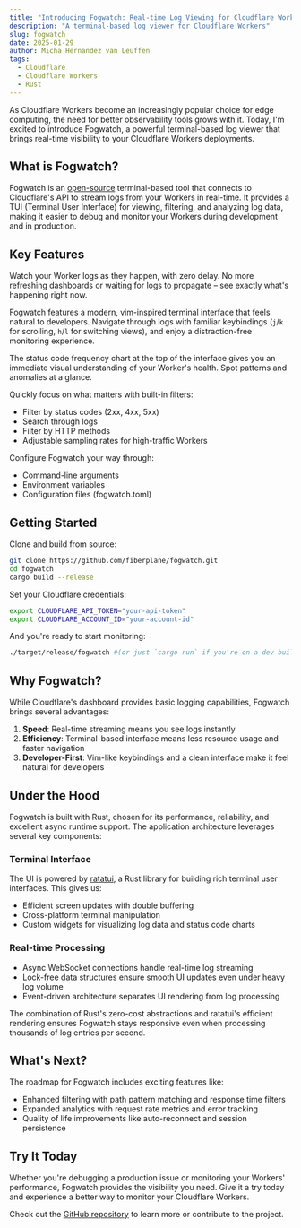---
title: "Introducing Fogwatch: Real-time Log Viewing for Cloudflare Workers"
description: "A terminal-based log viewer for Cloudflare Workers"
slug: fogwatch
date: 2025-01-29
author: Micha Hernandez van Leuffen
tags:
  - Cloudflare
  - Cloudflare Workers
  - Rust
---


As Cloudflare Workers become an increasingly popular choice for edge computing, the need for better observability tools grows with it. Today, I'm excited to introduce Fogwatch, a powerful terminal-based log viewer that brings real-time visibility to your Cloudflare Workers deployments.

## What is Fogwatch?

Fogwatch is an [open-source](https://github.com/fiberplane/fogwatch) terminal-based tool that connects to Cloudflare's API to stream logs from your Workers in real-time. It provides a TUI (Terminal User Interface) for viewing, filtering, and analyzing log data, making it easier to debug and monitor your Workers during development and in production.

<LinkCard
  title="Follow along on GitHub"
  description="Here is a repo with the code examples for this post"
  href="https://github.com/fiberplane/fogwatch"
  icon="external"
  target="_blank"
  rel="noopener noreferrer"
/>

## Key Features

Watch your Worker logs as they happen, with zero delay. No more refreshing dashboards or waiting for logs to propagate – see exactly what's happening right now.

Fogwatch features a modern, vim-inspired terminal interface that feels natural to developers. Navigate through logs with familiar keybindings (`j`/`k` for scrolling, `h`/`l` for switching views), and enjoy a distraction-free monitoring experience.

The status code frequency chart at the top of the interface gives you an immediate visual understanding of your Worker's health. Spot patterns and anomalies at a glance.

Quickly focus on what matters with built-in filters:

- Filter by status codes (2xx, 4xx, 5xx)
- Search through logs
- Filter by HTTP methods
- Adjustable sampling rates for high-traffic Workers

Configure Fogwatch your way through:

- Command-line arguments
- Environment variables
- Configuration files (fogwatch.toml)

## Getting Started

Clone and build from source:

```bash
git clone https://github.com/fiberplane/fogwatch.git
cd fogwatch
cargo build --release
```

Set your Cloudflare credentials:

```bash
export CLOUDFLARE_API_TOKEN="your-api-token"
export CLOUDFLARE_ACCOUNT_ID="your-account-id"
```

And you're ready to start monitoring:

```bash
./target/release/fogwatch #(or just `cargo run` if you're on a dev build)
```

## Why Fogwatch?

While Cloudflare's dashboard provides basic logging capabilities, Fogwatch brings several advantages:

1. **Speed**: Real-time streaming means you see logs instantly
2. **Efficiency**: Terminal-based interface means less resource usage and faster navigation
3. **Developer-First**: Vim-like keybindings and a clean interface make it feel natural for developers

## Under the Hood

Fogwatch is built with Rust, chosen for its performance, reliability, and excellent async runtime support. The application architecture leverages several key components:

### Terminal Interface

The UI is powered by [ratatui](https://github.com/ratatui-org/ratatui), a Rust library for building rich terminal user interfaces. This gives us:

- Efficient screen updates with double buffering
- Cross-platform terminal manipulation
- Custom widgets for visualizing log data and status code charts

### Real-time Processing

- Async WebSocket connections handle real-time log streaming
- Lock-free data structures ensure smooth UI updates even under heavy log volume
- Event-driven architecture separates UI rendering from log processing

The combination of Rust's zero-cost abstractions and ratatui's efficient rendering ensures Fogwatch stays responsive even when processing thousands of log entries per second.

## What's Next?

The roadmap for Fogwatch includes exciting features like:

- Enhanced filtering with path pattern matching and response time filters
- Expanded analytics with request rate metrics and error tracking
- Quality of life improvements like auto-reconnect and session persistence

## Try It Today

Whether you're debugging a production issue or monitoring your Workers' performance, Fogwatch provides the visibility you need. Give it a try today and experience a better way to monitor your Cloudflare Workers.

Check out the [GitHub repository](https://github.com/fiberplane/fogwatch) to learn more or contribute to the project.
